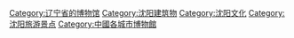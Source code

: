 [[Category:辽宁省的博物馆|Category:辽宁省的博物馆]]
[[Category:沈阳建筑物|Category:沈阳建筑物]]
[[Category:沈阳文化|Category:沈阳文化]]
[[Category:沈阳旅游景点|Category:沈阳旅游景点]]
[[Category:中國各城市博物館|Category:中國各城市博物館]]